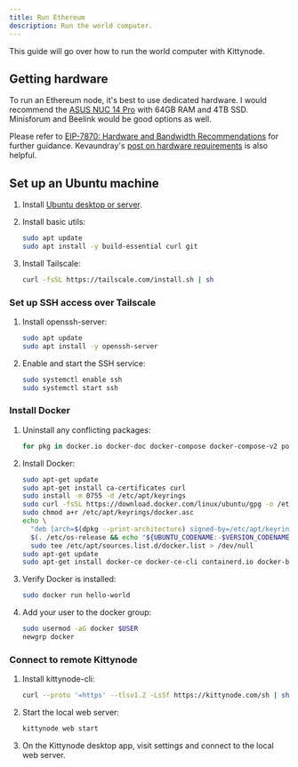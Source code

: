 ```yaml
---
title: Run Ethereum
description: Run the world computer.
---
```



This guide will go over how to run the world computer with Kittynode.

## Getting hardware

To run an Ethereum node, it's best to use dedicated hardware. I would recommend the [ASUS NUC 14 Pro](https://www.newegg.com/asus-nuc-configurator/ASUS-NUC-14-Pro/56-110-266) with 64GB RAM and 4TB SSD. Minisforum and Beelink would be good options as well.

Please refer to [EIP-7870: Hardware and Bandwidth Recommendations](https://eips.ethereum.org/EIPS/eip-7870) for further guidance. Kevaundray's [post on hardware requirements](https://hackmd.io/@kevaundray/S1hUQuV4Jx) is also helpful.

## Set up an Ubuntu machine

<Steps>

1. Install [Ubuntu desktop or server](https://ubuntu.com/download).

2. Install basic utils:

    ```bash
    sudo apt update
    sudo apt install -y build-essential curl git
    ```

3. Install Tailscale:

    ```bash
    curl -fsSL https://tailscale.com/install.sh | sh
    ```

</Steps>

### Set up SSH access over Tailscale

<Steps>

1. Install openssh-server:

    ```bash
    sudo apt update
    sudo apt install -y openssh-server
    ```

2. Enable and start the SSH service:

    ```bash
    sudo systemctl enable ssh
    sudo systemctl start ssh
    ```

</Steps>

### Install Docker

<Steps>

1. Uninstall any conflicting packages:

    ```bash
    for pkg in docker.io docker-doc docker-compose docker-compose-v2 podman-docker containerd runc; do sudo apt-get remove $pkg; done
    ```

2. Install Docker:

    ```bash
    sudo apt-get update
    sudo apt-get install ca-certificates curl
    sudo install -m 0755 -d /etc/apt/keyrings
    sudo curl -fsSL https://download.docker.com/linux/ubuntu/gpg -o /etc/apt/keyrings/docker.asc
    sudo chmod a+r /etc/apt/keyrings/docker.asc
    echo \
      "deb [arch=$(dpkg --print-architecture) signed-by=/etc/apt/keyrings/docker.asc] https://download.docker.com/linux/ubuntu \
      $(. /etc/os-release && echo "${UBUNTU_CODENAME:-$VERSION_CODENAME}") stable" | \
      sudo tee /etc/apt/sources.list.d/docker.list > /dev/null
    sudo apt-get update
    sudo apt-get install docker-ce docker-ce-cli containerd.io docker-buildx-plugin docker-compose-plugin
    ```

3. Verify Docker is installed:

    ```bash
    sudo docker run hello-world
    ```

4. Add your user to the docker group:

    ```bash
    sudo usermod -aG docker $USER
    newgrp docker
    ```

</Steps>

### Connect to remote Kittynode

<Steps>

1. Install kittynode-cli:

    ```bash
    curl --proto '=https' --tlsv1.2 -LsSf https://kittynode.com/sh | sh
    ```

2. Start the local web server:

    ```bash
    kittynode web start
    ```

3. On the Kittynode desktop app, visit settings and connect to the local web server.

</Steps>
